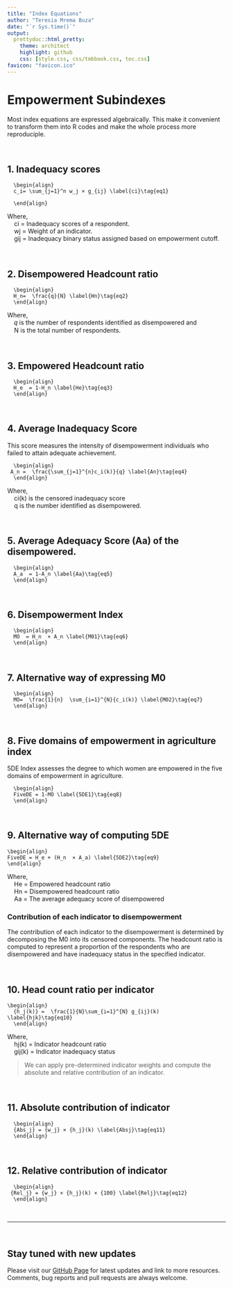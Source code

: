 ```yaml
---
title: "Index Equations"
author: "Teresia Mrema Buza"
date: "`r Sys.time()`"
output:
  prettydoc::html_pretty:
    theme: architect
    highlight: github
    css: [style.css, css/tmbbook.css, toc.css]
favicon: "favicon.ico"
---
```


# Empowerment Subindexes
Most index equations are expressed algebraically. This make it convenient to transform them into R codes and make the whole process more reproduciple.

<br>

## 1. Inadequacy scores
```block
  \begin{align}
  c_i= \sum_{j=1}^n w_j × g_{ij} \label{ci}\tag{eq1}

  \end{align}
```
  
| Where,
|     ci = Inadequacy scores of a respondent. 
|     wj = Weight of an indicator.
|     gij = Inadequacy binary status assigned based on empowerment cutoff.


<br>

## 2. Disempowered Headcount ratio
```block
  \begin{align}
  H_n=  \frac{q}{N} \label{Hn}\tag{eq2}
  \end{align}
```

| Where, 
|     𝑞  is the number of respondents identified as disempowered and 
|     N is the total number of respondents. 

 
<br>

## 3. Empowered Headcount ratio
```block
  \begin{align}	
  H_e  = 1-H_n \label{He}\tag{eq3} 
  \end{align}
```
  
<br>

## 4. Average Inadequacy Score
This score measures the intensity of disempowerment individuals who failed to attain adequate achievement.
```block
  \begin{align}	
 A_n =  \frac{\sum_{j=1}^{n}c_i(k)}{q} \label{An}\tag{eq4}
  \end{align}
```

| Where,
|     ci(k) is the censored inadequacy score 
|     q is the number identified as disempowered.


<br>

## 5. Average Adequacy Score (Aa) of the disempowered.
```block
  \begin{align}	
  A_a  = 1-A_n \label{Aa}\tag{eq5}
  \end{align}	
```


<br>

## 6. Disempowerment Index
```block
  \begin{align}	
  MO  = H_n  × A_n \label{M01}\tag{eq6}
  \end{align}	
```

<br>

## 7. Alternative way of expressing M0
```block
  \begin{align}	
  MO=  \frac{1}{n}  \sum_{i=1}^{N}{c_i(k)} \label{M02}\tag{eq7}
  \end{align}
```

<br>

## 8. Five domains of empowerment in agriculture index
5DE Index assesses the degree to which women are empowered in the five domains of empowerment in agriculture.
    
```block
  \begin{align}	
  FiveDE = 1-MO \label{5DE1}\tag{eq8}
  \end{align}
```
  
<br>

## 9. Alternative way of computing 5DE
```block
\begin{align}	
FiveDE = H_e + (H_n  × A_a) \label{5DE2}\tag{eq9}
\end{align}
```

| Where, 
|     He = Empowered headcount ratio
|     Hn = Disempowered headcount ratio
|     Aa = The average adequacy score of disempowered




### Contribution of each indicator to disempowerment
The contribution of each indicator to the disempowerment is determined by decomposing the M0 into its censored components. The headcount ratio is computed to represent a proportion of the respondents who are disempowered and have inadequacy status in the specified indicator.

<br>

## 10. Head count ratio per indicator

```block
\begin{align}	
  {h_j(k)} =  \frac{1}{N}\sum_{i=1}^{N} g_{ij}(k)  \label{hjk}\tag{eq10}
  \end{align}
```

| Where,
|     hj(k) = Indicator headcount ratio
|     gij(k) = Indicator inadequacy status


>We can apply pre-determined indicator weights and compute the absolute and relative contribution of an indicator.

<br>

## 11. Absolute contribution of indicator

```block
  \begin{align}	
  {Abs_j} = {w_j} × {h_j}(k) \label{Absj}\tag{eq11}
  \end{align}
```

<br>

## 12. Relative contribution of indicator
```block
  \begin{align}	
 {Rel_j} = {w_j} × {h_j}(k) × {100} \label{Relj}\tag{eq12}
  \end{align}
```

<br>
<hr>
<br>

## Stay tuned with new updates

Please visit our [GitHub Page](https://tmbuza.github.io/indexbook/) for latest updates and link to more resources. Comments, bug reports and pull requests are always welcome.

